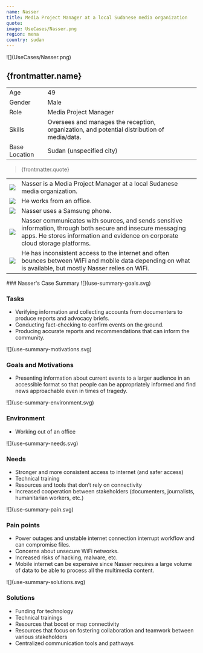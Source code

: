```yaml
---
name: Nasser
title: Media Project Manager at a local Sudanese media organization
quote:
image: UseCases/Nasser.png
region: mena
country: sudan
---
```



<ProfileSection>
![](UseCases/Nasser.png)

## **{frontmatter.name}**

|               |                                                                                             |
| ------------- | ------------------------------------------------------------------------------------------- |
| Age           | 49                                                                                          |
| Gender        | Male                                                                                        |
| Role          | Media Project Manager                                                                       |
| Skills        | Oversees and manages the reception, organization, and potential distribution of media/data. |
| Base Location | Sudan (unspecified city)                                                                    |

> {frontmatter.quote}

|                    |                                                                                                                                                                                              |
| ------------------ | -------------------------------------------------------------------------------------------------------------------------------------------------------------------------------------------- |
| ![](checkmark.svg) | Nasser is a Media Project Manager at a local Sudanese media organization.                                                                                                                    |
| ![](folder.svg)    | He works from an office.                                                                                                                                                                     |
| ![](play.svg)      | Nasser uses a Samsung phone.                                                                                                                                                                 |
| ![](website.svg)   | Nasser communicates with sources, and sends sensitive information, through both secure and insecure messaging apps. He stores information and evidence on corporate cloud storage platforms. |
| ![](squares.svg)   | He has inconsistent access to the internet and often bounces between WiFi and mobile data depending on what is available, but mostly Nasser relies on WiFi.                                  |

</ProfileSection>
<AchievementsSection>
    ### Nasser's Case Summary

<AchievementItem>
![](use-summary-goals.svg)

### Tasks

- Verifying information and collecting accounts from documenters to produce reports and advocacy briefs.
- Conducting fact-checking to confirm events on the ground.
- Producing accurate reports and recommendations that can inform the community.

</AchievementItem>
<AchievementItem>
![](use-summary-motivations.svg)

### Goals and Motivations

- Presenting information about current events to a larger audience in an accessible format so that people can be appropriately informed and find news approachable even in times of tragedy.

</AchievementItem>
<AchievementItem>
![](use-summary-environment.svg)

### Environment

- Working out of an office

</AchievementItem>
<AchievementItem>
![](use-summary-needs.svg)

### Needs

- Stronger and more consistent access to internet (and safer access)
- Technical training
- Resources and tools that don’t rely on connectivity
- Increased cooperation between stakeholders (documenters, journalists, humanitarian workers, etc.)

</AchievementItem>
<AchievementItem>
![](use-summary-pain.svg)

### Pain points

- Power outages and unstable internet connection interrupt workflow and can compromise files.
- Concerns about unsecure WiFi networks.
- Increased risks of hacking, malware, etc.
- Mobile internet can be expensive since Nasser requires a large volume of data to be able to process all the multimedia content.

</AchievementItem>
<AchievementItem>
![](use-summary-solutions.svg)

### Solutions

- Funding for technology
- Technical trainings
- Resources that boost or map connectivity
- Resources that focus on fostering collaboration and teamwork between various stakeholders
- Centralized communication tools and pathways

</AchievementItem>
</AchievementsSection>
